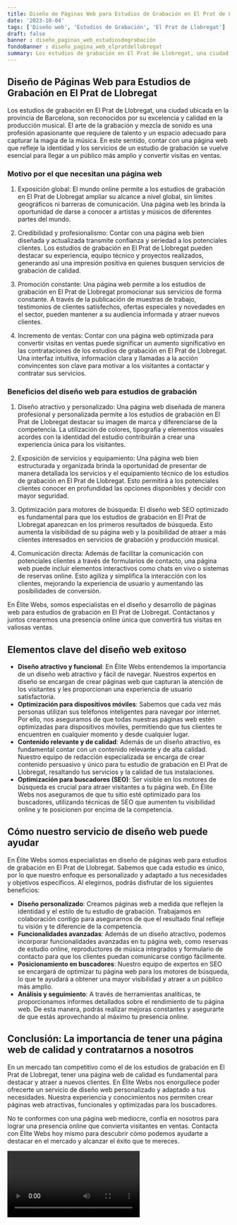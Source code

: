 ```yaml
---
title: Diseño de Páginas Web para Estudios de Grabación en El Prat de Llobregat
date: '2023-10-04'
tags: ['Diseño web', 'Estudios de Grabación', 'El Prat de Llobregat']
draft: false
banner : diseño_paginas_web_estudiosdegrabación
fondoBanner : diseño_pagina_web_elpratdellobregat
summary: Los estudios de grabación en El Prat de Llobregat, una ciudad ubicada en la provincia de Barcelona, son reconocidos por su excelencia y calidad en la producción musical. El arte de la grabación y mezcla de sonido es una profesión apasionante que requiere de talento y un espacio adecuado para capturar la magia de la música. En este sentido, contar con una página web que refleje la identidad y los servicios de un estudio de grabación se vuelve esencial para llegar a un público más amplio y convertir visitas en ventas. 
---
```


## Diseño de Páginas Web para Estudios de Grabación en El Prat de Llobregat

Los estudios de grabación en El Prat de Llobregat, una ciudad ubicada en la provincia de Barcelona, son reconocidos por su excelencia y calidad en la producción musical. El arte de la grabación y mezcla de sonido es una profesión apasionante que requiere de talento y un espacio adecuado para capturar la magia de la música. En este sentido, contar con una página web que refleje la identidad y los servicios de un estudio de grabación se vuelve esencial para llegar a un público más amplio y convertir visitas en ventas. 

### Motivo por el que necesitan una página web

1. Exposición global: El mundo online permite a los estudios de grabación en El Prat de Llobregat ampliar su alcance a nivel global, sin límites geográficos ni barreras de comunicación. Una página web les brinda la oportunidad de darse a conocer a artistas y músicos de diferentes partes del mundo.

2. Credibilidad y profesionalismo: Contar con una página web bien diseñada y actualizada transmite confianza y seriedad a los potenciales clientes. Los estudios de grabación en El Prat de Llobregat pueden destacar su experiencia, equipo técnico y proyectos realizados, generando así una impresión positiva en quienes busquen servicios de grabación de calidad.

3. Promoción constante: Una página web permite a los estudios de grabación en El Prat de Llobregat promocionar sus servicios de forma constante. A través de la publicación de muestras de trabajo, testimonios de clientes satisfechos, ofertas especiales y novedades en el sector, pueden mantener a su audiencia informada y atraer nuevos clientes.

4. Incremento de ventas: Contar con una página web optimizada para convertir visitas en ventas puede significar un aumento significativo en las contrataciones de los estudios de grabación en El Prat de Llobregat. Una interfaz intuitiva, información clara y llamadas a la acción convincentes son clave para motivar a los visitantes a contactar y contratar sus servicios.

### Beneficios del diseño web para estudios de grabación

1. Diseño atractivo y personalizado: Una página web diseñada de manera profesional y personalizada permite a los estudios de grabación en El Prat de Llobregat destacar su imagen de marca y diferenciarse de la competencia. La utilización de colores, tipografía y elementos visuales acordes con la identidad del estudio contribuirán a crear una experiencia única para los visitantes.

2. Exposición de servicios y equipamiento: Una página web bien estructurada y organizada brinda la oportunidad de presentar de manera detallada los servicios y el equipamiento técnico de los estudios de grabación en El Prat de Llobregat. Esto permitirá a los potenciales clientes conocer en profundidad las opciones disponibles y decidir con mayor seguridad.

3. Optimización para motores de búsqueda: El diseño web SEO optimizado es fundamental para que los estudios de grabación en El Prat de Llobregat aparezcan en los primeros resultados de búsqueda. Esto aumenta la visibilidad de su página web y la posibilidad de atraer a más clientes interesados en servicios de grabación y producción musical.

4. Comunicación directa: Además de facilitar la comunicación con potenciales clientes a través de formularios de contacto, una página web puede incluir elementos interactivos como chats en vivo o sistemas de reservas online. Esto agiliza y simplifica la interacción con los clientes, mejorando la experiencia de usuario y aumentando las posibilidades de conversión.

En Élite Webs, somos especialistas en el diseño y desarrollo de páginas web para estudios de grabación en El Prat de Llobregat. Contáctanos y juntos crearemos una presencia online única que convertirá tus visitas en valiosas ventas.

<GifSeo />

<Cta />

## Elementos clave del diseño web exitoso
- **Diseño atractivo y funcional**: En Élite Webs entendemos la importancia de un diseño web atractivo y fácil de navegar. Nuestros expertos en diseño se encargan de crear páginas web que capturan la atención de los visitantes y les proporcionan una experiencia de usuario satisfactoria.
- **Optimización para dispositivos móviles**: Sabemos que cada vez más personas utilizan sus teléfonos inteligentes para navegar por internet. Por ello, nos aseguramos de que todas nuestras páginas web estén optimizadas para dispositivos móviles, permitiendo que tus clientes te encuentren en cualquier momento y desde cualquier lugar.
- **Contenido relevante y de calidad**: Además de un diseño atractivo, es fundamental contar con un contenido relevante y de alta calidad. Nuestro equipo de redacción especializada se encarga de crear contenido persuasivo y único para tu estudio de grabación en El Prat de Llobregat, resaltando tus servicios y la calidad de tus instalaciones.
- **Optimización para buscadores (SEO)**: Ser visible en los motores de búsqueda es crucial para atraer visitantes a tu página web. En Élite Webs nos aseguramos de que tu sitio esté optimizado para los buscadores, utilizando técnicas de SEO que aumenten tu visibilidad online y te posicionen por encima de la competencia.

## Cómo nuestro servicio de diseño web puede ayudar
En Élite Webs somos especialistas en diseño de páginas web para estudios de grabación en El Prat de Llobregat. Sabemos que cada estudio es único, por lo que nuestro enfoque es personalizado y adaptado a tus necesidades y objetivos específicos. Al elegirnos, podrás disfrutar de los siguientes beneficios:

- **Diseño personalizado**: Creamos páginas web a medida que reflejen la identidad y el estilo de tu estudio de grabación. Trabajamos en colaboración contigo para asegurarnos de que el resultado final refleje tu visión y te diferencie de la competencia.
- **Funcionalidades avanzadas**: Además de un diseño atractivo, podemos incorporar funcionalidades avanzadas en tu página web, como reservas de estudio online, reproductores de música integrados y formulario de contacto para que los clientes puedan comunicarse contigo fácilmente.
- **Posicionamiento en buscadores**: Nuestro equipo de expertos en SEO se encargará de optimizar tu página web para los motores de búsqueda, lo que te ayudará a obtener una mayor visibilidad y atraer a un público más amplio.
- **Análisis y seguimiento**: A través de herramientas analíticas, te proporcionamos informes detallados sobre el rendimiento de tu página web. De esta manera, podrás realizar mejoras constantes y asegurarte de que estás aprovechando al máximo tu presencia online.

## Conclusión: La importancia de tener una página web de calidad y contratarnos a nosotros
En un mercado tan competitivo como el de los estudios de grabación en El Prat de Llobregat, tener una página web de calidad es fundamental para destacar y atraer a nuevos clientes. En Élite Webs nos enorgullece poder ofrecerte un servicio de diseño web personalizado y adaptado a tus necesidades. Nuestra experiencia y conocimientos nos permiten crear páginas web atractivas, funcionales y optimizadas para los buscadores.

No te conformes con una página web mediocre, confía en nosotros para lograr una presencia online que convierta visitantes en ventas. Contacta con Élite Webs hoy mismo para descubrir cómo podemos ayudarte a destacar en el mercado y alcanzar el éxito que te mereces.

<Video />

<CtaBot job='Estudios de Grabación' city='El Prat de Llobregat'/>

<Gmaps query='El Prat de Llobregat+españa+maps' />